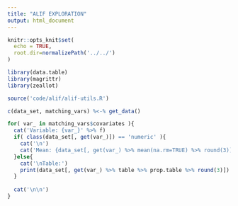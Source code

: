 ```yaml
---
title: "ALIF EXPLORATION"
output: html_document
---
```


```r
knitr::opts_knit$set(
  echo = TRUE, 
  root.dir=normalizePath('../../')
)
```

```r
library(data.table)
library(magrittr)
library(zeallot)

source('code/alif/alif-utils.R')

c(data_set, matching_vars) %<-% get_data()
```


```r

for( var_ in matching_vars$covariates ){
  cat('Variable: {var_}' %>% f)
  if( class(data_set[, get(var_)]) == 'numeric' ){
    cat('\n')
    cat('Mean: {data_set[, get(var_) %>% mean(na.rm=TRUE) %>% round(3)]}\n' %>% f)
  }else{
    cat('\nTable:')
    print(data_set[, get(var_) %>% table %>% prop.table %>% round(3)])
  }
  
  cat('\n\n')
}
```

